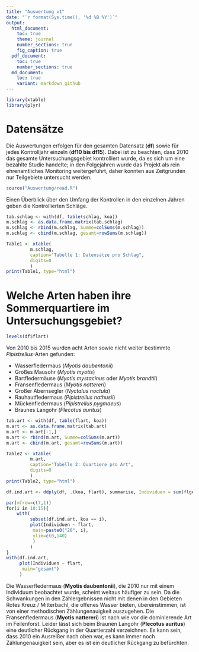```yaml
---
title: "Auswertung v1"
date: "`r format(Sys.time(), '%d %B %Y')`"
output:
  html_document:
    toc: true
    theme: journal
    number_sections: true
    fig_caption: true
  pdf_document:
    toc: true
    number_sections: true
  md_document:
    toc: true      
    variant: markdown_github
---
```


```r
library(xtable)
library(plyr)
```

# Datensätze

Die Auswertungen erfolgen für den gesamten Datensatz (**df**) sowie für jedes Kontrolljahr einzeln (**df10 bis df15**).
Dabei ist zu beachten, dass 2010 das gesamte Untersuchungsgebiet kontrolliert wurde,
da es sich um eine bezahlte Studie handelte;
in den Folgejahren wurde das Projekt als rein ehrenamtliches Monitoring weitergeführt,
daher konnten aus Zeitgründen nur Teilgebiete untersucht werden.

```r
source("Auswertung/read.R")
```

Einen Überblick über den Umfang der Kontrollen in den einzelnen Jahren geben die Kontrollierten Schläge.

```r
tab.schlag <- with(df, table(schlag, koa))
m.schlag <- as.data.frame.matrix(tab.schlag)
m.schlag <- rbind(m.schlag, Summe=colSums(m.schlag))
m.schlag <- cbind(m.schlag, gesamt=rowSums(m.schlag))
```

```r
Table1 <- xtable(
		 m.schlag,
		 caption="Tabelle 1: Datensätze pro Schlag",
		 digits=0
		 )
print(Table1, type="html")
```

# Welche Arten haben ihre Sommerquartiere im Untersuchungsgebiet?

```r
levels(df$flart)
```

Von 2010 bis 2015 wurden acht Arten sowie nicht weiter bestimmte _Pipistrellus_-Arten gefunden:

* Wasserfledermaus (_Myotis daubentonii_)
* Großes Mausohr (_Myotis myotis_)
* Bartfledermäuse (_Myotis mystacinus_ oder _Myotis brandtii_)
* Fransenfledermaus (_Myotis nattereri_)
* Großer Abernsegler (_Nyctalus noctula_)
* Rauhautfledermaus (_Pipistrellus nathusii_)
* Mückenfledermaus (_Pipistrellus pygmaeus_)
* Braunes Langohr (_Plecotus auritus_)

```r
tab.art <- with(df, table(flart, koa))
m.art <- as.data.frame.matrix(tab.art)
m.art <- m.art[-1,]
m.art <- rbind(m.art, Summe=colSums(m.art))
m.art <- cbind(m.art, gesamt=rowSums(m.art))
```

```r
Table2 <- xtable(
		 m.art,
		 caption="Tabelle 2: Quartiere pro Art",
		 digits=0
		 )
print(Table2, type="html")
```
```r
df.ind.art <- ddply(df, .(koa, flart), summarise, Individuen = sum(flges))
```

```r
par(mfrow=c(7,1))
for(i in 10:15){
	with(
	     subset(df.ind.art, koa == i),
	     plot(Individuen ~ flart, 
		  main=paste0("20", i),
		  ylim=c(0,140)
		  )
	     )
}
with(df.ind.art,
     plot(Individuen ~ flart,
	  main="gesamt")
     )
```

Die Wasserfledermaus (**Myotis daubentonii**), die 2010 nur mit einem Individuum beobachtet wurde, scheint weitaus häufiger zu sein. 
Da die Schwankungen in den Zählergebnissen nicht mit denen in den Gebieten Rotes Kreuz / Mitterbachl, die offenes Wasser bieten, übereinstimmen, ist von einer methodischen Zählungenauigkeit auszugehen.
Die Fransenfledermaus (**Myotis nattereri**) ist nach wie vor die dominierende Art im Feilenforst.
Leider lässt sich beim Braunen Langohr (**Plecotus auritus**) eine deutlicher Rückgang in der Quartierzahl verzeichnen.
Es kann sein, dass 2010 ein Ausreißer nach oben war, es kann immer noch Zählungenauigkeit sein, aber es ist ein deutlicher Rückgang zu befürchten.

```r
```
